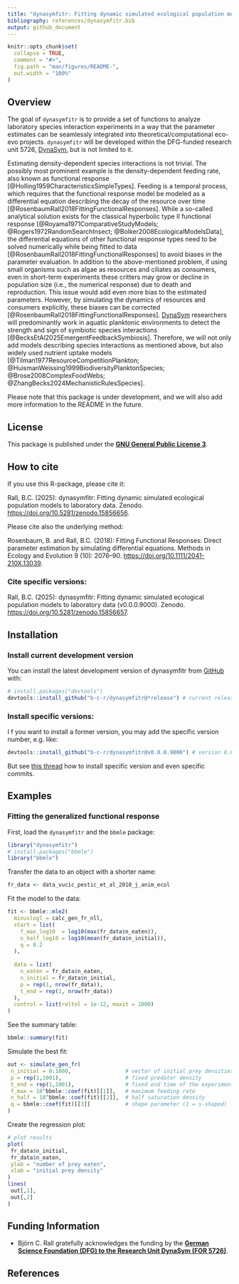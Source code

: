 ```yaml
---
title: "dynasymfitr: Fitting dynamic simulated ecological population models to laboratory data"
bibliography: references/dynasymfitr.bib
output: github_document
---
```


<!-- README.md is generated from README.Rmd. Please edit that file -->

```r
knitr::opts_chunk$set(
  collapse = TRUE,
  comment = "#>",
  fig.path = "man/figures/README-",
  out.width = "100%"
)
```

## Overview

<!-- badges: start -->

<!-- badges: end -->

The goal of `dynasymfitr` is to provide a set of functions to analyze laboratory species interaction experiments in a way that the parameter estimates can be seamlessly integrated into theoretical/computational eco-evo projects. `dynasymfitr` will be developed within the DFG-funded research unit 5726, [DynaSym](https://www.dynasym.uni-konstanz.de/), but is not limited to it.

Estimating density-dependent species interactions is not trivial. The possibly most prominent example is the density-dependent feeding rate, also known as functional response [@Holling1959CharacteristicsSimpleTypes]. Feeding is a temporal process, which requires that the functional response model be modeled as a differential equation describing the decay of the resource over time [@RosenbaumRall2018FittingFunctionalResponses]. While a so-called analytical solution exists for the classical hyperbolic type II functional response [@Royama1971ComparativeStudyModels; @Rogers1972RandomSearchInsect; @Bolker2008EcologicalModelsData], the differential equations of other functional response types need to be solved numerically while being fitted to data [@RosenbaumRall2018FittingFunctionalResponses] to avoid biases in the parameter evaluation. In addition to the above-mentioned problem, if using small organisms such as algae as resources and ciliates as consumers, even in short-term experiments these critters may grow or decline in population size (i.e., the numerical response) due to death and reproduction. This issue would add even more bias to the estimated parameters. However, by simulating the dynamics of resources and consumers explicitly, these biases can be corrected [@RosenbaumRall2018FittingFunctionalResponses]. [DynaSym](https://www.dynasym.uni-konstanz.de/) researchers will predominantly work in aquatic planktonic environments to detect the strength and sign of symbiotic species interactions [@BecksEtAl2025EmergentFeedbackSymbiosis]. Therefore, we will not only add models describing species interactions as mentioned above, but also widely used nutrient uptake models [@Tilman1977ResourceCompetitionPlankton; @HuismanWeissing1999BiodiversityPlanktonSpecies; @Brose2008ComplexFoodWebs; @ZhangBecks2024MechanisticRulesSpecies].

Please note that this package is under development, and we will also add more information to the README in the future.

## License

This package is published under the [**GNU General Public License 3**](https://www.gnu.org/licenses/gpl-3.0.html).

## How to cite

If you use this R-package, please cite it:

Rall, B.C. (2025): dynasymfitr: Fitting dynamic simulated ecological population models to laboratory data. Zenodo. <https://doi.org/10.5281/zenodo.15856656>.

Please cite also the underlying method:

Rosenbaum, B. and Rall, B.C. (2018): Fitting Functional Responses: Direct parameter estimation by simulating differential equations. Methods in Ecology and Evolution 9 (10): 2076–90. <https://doi.org/10.1111/2041-210X.13039>.

### Cite specific versions:

Rall, B.C. (2025): dynasymfitr: Fitting dynamic simulated ecological population models to laboratory data (v0.0.0.9000). Zenodo. <https://doi.org/10.5281/zenodo.15856657>.

## Installation

### Install current development version

You can install the latest development version of dynasymfitr from [GitHub](https://github.com/) with:

``` r
# install.packages("devtools")
devtools::install_github("b-c-r/dynasymfitr@*release") # current release
```

### Install specific versions:

I f you want to install a former version, you may add the specific version number, e.g. like:

``` r
devtools::install_github("b-c-r/dynasymfitr@v0.0.0.9000") # version 0.0.0.9000 (initial release)
```

But see [this thread](https://stackoverflow.com/questions/40179493/r-how-can-i-install-a-specific-release-by-install-github) how to install specific version and even specific commits.

## Examples

### Fitting the generalized functional response

First, load the `dynasymfitr` and the `bbmle` package:

```r
library("dynasymfitr")
# install.packages("bbmle")
library("bbmle")
```

Transfer the data to an object with a shorter name:

```r
fr_data <- data_vucic_pestic_et_al_2010_j_anim_ecol
```

Fit the model to the data:

```r
fit <- bbmle::mle2(
  minuslogl = calc_gen_fr_nll,
  start = list(
    f_max_log10  = log10(max(fr_data$n_eaten)),
    n_half_log10 = log10(mean(fr_data$n_initial)),
    q = 0.2
  ),
  
  data = list(
    n_eaten = fr_data$n_eaten,
    n_initial = fr_data$n_initial,
    p = rep(1, nrow(fr_data)),
    t_end = rep(1, nrow(fr_data))
  ),
  control = list(reltol = 1e-12, maxit = 1000)
)
```

See the summary table:

```r
bbmle::summary(fit)
```

Simulate the best fit:

```r
out <- simulate_gen_fr(
 n_initial = 0:1000,                 # vector of initial prey densities
 p = rep(1,1001),                    # fixed predator density
 t_end = rep(1,1001),                # fixed end time of the experiment
 f_max = 10^bbmle::coef(fit)[[1]],   # maximum feeding rate
 n_half = 10^bbmle::coef(fit)[[2]],  # half saturation density
 q = bbmle::coef(fit)[[3]]           # shape parameter (1 = s-shaped)
)
```

Create the regression plot:

```r
# plot results
plot(
 fr_data$n_initial,
 fr_data$n_eaten,
 ylab = "number of prey eaten",
 xlab = "initial prey density"
)
lines(
 out[,1],
 out[,2]
)
```

## Funding Information

-   Björn C. Rall gratefully acknowledges the funding by the [**German Science Foundation (DFG) to the Research Unit DynaSym (FOR 5726)**](https://gepris.dfg.de/gepris/projekt/528028597).

## References
